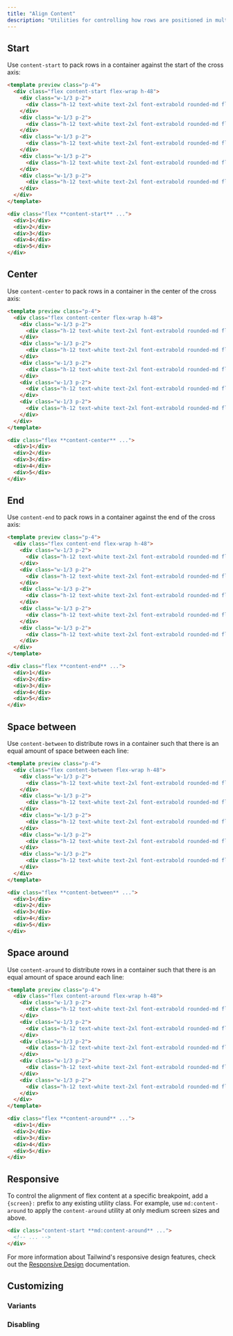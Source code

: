 ```yaml
---
title: "Align Content"
description: "Utilities for controlling how rows are positioned in multi-row flex and grid containers."
---
```




## Start

Use `content-start` to pack rows in a container against the start of the cross axis:

```html rose
<template preview class="p-4">
  <div class="flex content-start flex-wrap h-48">
    <div class="w-1/3 p-2">
      <div class="h-12 text-white text-2xl font-extrabold rounded-md flex items-center justify-center bg-rose-500">1</div>
    </div>
    <div class="w-1/3 p-2">
      <div class="h-12 text-white text-2xl font-extrabold rounded-md flex items-center justify-center bg-rose-500">2</div>
    </div>
    <div class="w-1/3 p-2">
      <div class="h-12 text-white text-2xl font-extrabold rounded-md flex items-center justify-center bg-rose-500">3</div>
    </div>
    <div class="w-1/3 p-2">
      <div class="h-12 text-white text-2xl font-extrabold rounded-md flex items-center justify-center bg-rose-500">4</div>
    </div>
    <div class="w-1/3 p-2">
      <div class="h-12 text-white text-2xl font-extrabold rounded-md flex items-center justify-center bg-rose-500">5</div>
    </div>
  </div>
</template>

<div class="flex **content-start** ...">
  <div>1</div>
  <div>2</div>
  <div>3</div>
  <div>4</div>
  <div>5</div>
</div>
```

## Center

Use `content-center` to pack rows in a container in the center of the cross axis:

```html indigo
<template preview class="p-4">
  <div class="flex content-center flex-wrap h-48">
    <div class="w-1/3 p-2">
      <div class="h-12 text-white text-2xl font-extrabold rounded-md flex items-center justify-center bg-indigo-500">1</div>
    </div>
    <div class="w-1/3 p-2">
      <div class="h-12 text-white text-2xl font-extrabold rounded-md flex items-center justify-center bg-indigo-500">2</div>
    </div>
    <div class="w-1/3 p-2">
      <div class="h-12 text-white text-2xl font-extrabold rounded-md flex items-center justify-center bg-indigo-500">3</div>
    </div>
    <div class="w-1/3 p-2">
      <div class="h-12 text-white text-2xl font-extrabold rounded-md flex items-center justify-center bg-indigo-500">4</div>
    </div>
    <div class="w-1/3 p-2">
      <div class="h-12 text-white text-2xl font-extrabold rounded-md flex items-center justify-center bg-indigo-500">5</div>
    </div>
  </div>
</template>

<div class="flex **content-center** ...">
  <div>1</div>
  <div>2</div>
  <div>3</div>
  <div>4</div>
  <div>5</div>
</div>
```

## End

Use `content-end` to pack rows in a container against the end of the cross axis:

```html emerald
<template preview class="p-4">
  <div class="flex content-end flex-wrap h-48">
    <div class="w-1/3 p-2">
      <div class="h-12 text-white text-2xl font-extrabold rounded-md flex items-center justify-center bg-emerald-500">1</div>
    </div>
    <div class="w-1/3 p-2">
      <div class="h-12 text-white text-2xl font-extrabold rounded-md flex items-center justify-center bg-emerald-500">2</div>
    </div>
    <div class="w-1/3 p-2">
      <div class="h-12 text-white text-2xl font-extrabold rounded-md flex items-center justify-center bg-emerald-500">3</div>
    </div>
    <div class="w-1/3 p-2">
      <div class="h-12 text-white text-2xl font-extrabold rounded-md flex items-center justify-center bg-emerald-500">4</div>
    </div>
    <div class="w-1/3 p-2">
      <div class="h-12 text-white text-2xl font-extrabold rounded-md flex items-center justify-center bg-emerald-500">5</div>
    </div>
  </div>
</template>

<div class="flex **content-end** ...">
  <div>1</div>
  <div>2</div>
  <div>3</div>
  <div>4</div>
  <div>5</div>
</div>
```

## Space between

Use `content-between` to distribute rows in a container such that there is an equal amount of space between each line:

```html amber
<template preview class="p-4">
  <div class="flex content-between flex-wrap h-48">
    <div class="w-1/3 p-2">
      <div class="h-12 text-white text-2xl font-extrabold rounded-md flex items-center justify-center bg-amber-500">1</div>
    </div>
    <div class="w-1/3 p-2">
      <div class="h-12 text-white text-2xl font-extrabold rounded-md flex items-center justify-center bg-amber-500">2</div>
    </div>
    <div class="w-1/3 p-2">
      <div class="h-12 text-white text-2xl font-extrabold rounded-md flex items-center justify-center bg-amber-500">3</div>
    </div>
    <div class="w-1/3 p-2">
      <div class="h-12 text-white text-2xl font-extrabold rounded-md flex items-center justify-center bg-amber-500">4</div>
    </div>
    <div class="w-1/3 p-2">
      <div class="h-12 text-white text-2xl font-extrabold rounded-md flex items-center justify-center bg-amber-500">5</div>
    </div>
  </div>
</template>

<div class="flex **content-between** ...">
  <div>1</div>
  <div>2</div>
  <div>3</div>
  <div>4</div>
  <div>5</div>
</div>
```

## Space around

Use `content-around` to distribute rows in a container such that there is an equal amount of space around each line:

```html lightBlue
<template preview class="p-4">
  <div class="flex content-around flex-wrap h-48">
    <div class="w-1/3 p-2">
      <div class="h-12 text-white text-2xl font-extrabold rounded-md flex items-center justify-center bg-light-blue-500">1</div>
    </div>
    <div class="w-1/3 p-2">
      <div class="h-12 text-white text-2xl font-extrabold rounded-md flex items-center justify-center bg-light-blue-500">2</div>
    </div>
    <div class="w-1/3 p-2">
      <div class="h-12 text-white text-2xl font-extrabold rounded-md flex items-center justify-center bg-light-blue-500">3</div>
    </div>
    <div class="w-1/3 p-2">
      <div class="h-12 text-white text-2xl font-extrabold rounded-md flex items-center justify-center bg-light-blue-500">4</div>
    </div>
    <div class="w-1/3 p-2">
      <div class="h-12 text-white text-2xl font-extrabold rounded-md flex items-center justify-center bg-light-blue-500">5</div>
    </div>
  </div>
</template>

<div class="flex **content-around** ...">
  <div>1</div>
  <div>2</div>
  <div>3</div>
  <div>4</div>
  <div>5</div>
</div>
```

## Responsive

To control the alignment of flex content at a specific breakpoint, add a `{screen}:` prefix to any existing utility class. For example, use `md:content-around` to apply the `content-around` utility at only medium screen sizes and above.

```html
<div class="content-start **md:content-around** ...">
  <!-- ... -->
</div>
```

For more information about Tailwind's responsive design features, check out the [Responsive Design](/docs/responsive-design) documentation.

## Customizing

### Variants

<Variants plugin="alignContent" name="align-content" />

### Disabling

<Disabling plugin="alignContent" name="align-content" />
